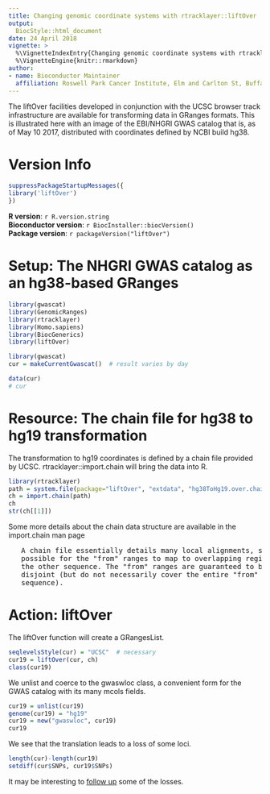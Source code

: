 ```yaml
---
title: Changing genomic coordinate systems with rtracklayer::liftOver
output:
  BiocStyle::html_document
date: 24 April 2018
vignette: >
  %\VignetteIndexEntry{Changing genomic coordinate systems with rtracklayer::liftOver}
  %\VignetteEngine{knitr::rmarkdown}
author:
- name: Bioconductor Maintainer
  affiliation: Roswell Park Cancer Institute, Elm and Carlton St, Buffalo, NY 14263
---
```


The liftOver facilities developed in conjunction with the UCSC
browser track infrastructure are available for transforming
data in GRanges formats.  This is illustrated here with
an image of the EBI/NHGRI GWAS catalog that is, as of May 10 2017,
distributed with coordinates defined by NCBI build hg38.

# Version Info
```r
suppressPackageStartupMessages({
library('liftOver')
})
```
<p>
**R version**: `r R.version.string`
<br />
**Bioconductor version**: `r BiocInstaller::biocVersion()`
<br />
**Package version**: `r packageVersion("liftOver")`
</p>

# Setup: The NHGRI GWAS catalog as an hg38-based GRanges

```r
library(gwascat)
library(GenomicRanges)
library(rtracklayer)
library(Homo.sapiens)
library(BiocGenerics)
library(liftOver)
```
```r
library(gwascat)
cur = makeCurrentGwascat()  # result varies by day
```

```r
data(cur)
# cur
```

# Resource: The chain file for hg38 to hg19 transformation

The transformation to hg19 coordinates is defined by a chain
file provided by UCSC.  rtracklayer::import.chain will
bring the data into R.

```r
library(rtracklayer)
path = system.file(package="liftOver", "extdata", "hg38ToHg19.over.chain")
ch = import.chain(path)
ch
str(ch[[1]])
```

Some more details about the chain data structure are available
in the import.chain man page

<pre>
   A chain file essentially details many local alignments, so it is
   possible for the "from" ranges to map to overlapping regions in
   the other sequence. The "from" ranges are guaranteed to be
   disjoint (but do not necessarily cover the entire "from"
   sequence).
</pre>

# Action: liftOver

The liftOver function will create a GRangesList.

```r
seqlevelsStyle(cur) = "UCSC"  # necessary
cur19 = liftOver(cur, ch)
class(cur19)
```

We unlist and coerce to the gwaswloc class, a convenient form for
the GWAS catalog with its many mcols fields.

```r
cur19 = unlist(cur19)
genome(cur19) = "hg19"
cur19 = new("gwaswloc", cur19)
cur19
```

We see that the translation leads to a loss of some loci.

```r
length(cur)-length(cur19)
setdiff(cur$SNPs, cur19$SNPs)
```

It may be interesting to [follow up](http://www.ncbi.nlm.nih.gov/projects/SNP/snp_ref.cgi?rs=687289)
some of the losses.

